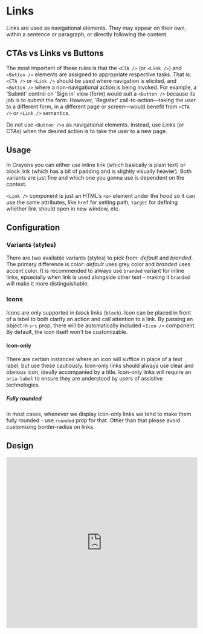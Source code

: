 # Links

Links are used as navigational elements. They may appear on their own, within a sentence or paragraph, or directly following the content.

## CTAs vs Links vs Buttons

The most important of these rules is that the `<CTA />` (or `<Link />`) and `<Button />` elements are assigned to appropriate respective tasks. 
That is: `<CTA />` or `<Link />` should be used where navigation is elicited, and `<Button />` where a non-navigational action is being invoked.
For example, a 'Submit' control on 'Sign in' view (form) would suit a `<Button />` because its job is to submit the form. 
However, 'Register' call-to-action—taking the user to a different form, in a different page or screen—would benefit from `<CTA />` or `<Link />` semantics.

Do not use `<Button />s` as navigational elements. Instead, use Links (or CTAs) when the desired action is to take the user to a new page.

## Usage

In Crayons you can either use inline link (which basically is plain text) or block link (which has a bit of padding and is slightly visually heavier).
Both variants are just fine and which one you gonna use is dependent on the context.

`<Link />` component is just an HTML's `<a>` element under the hood so it can use the same attributes, like `href` for setting path, `target` for defining whether link should open in new window, etc.

## Configuration

### Variants (styles)

There are two available variants (styles) to pick from: _default_ and _branded_. The primary difference is color: _default_ uses grey color and _branded_ uses accent color.
It is recommended to always use `branded` variant for inline links, epsecially when link is used alongside other text - making it `branded` will make it more distinguishable.

### Icons

Icons are only supported in *block* links (`block`).
Icon can be placed in front of a label to both clarify an action and call attention to a link.
By passing an object in `src` prop, there will be automatically included `<Icon />` component.
By default, the icon itself won't be customizable.

#### Icon-only

There are certain instances where an icon will suffice in place of a text label, but use these cautiously.
Icon-only links should always use clear and obvious icon, ideally accompanied by a title. Icon-only links will require an `aria-label` to ensure they are understood by users of assistive technologies.

##### Fully rounded

In most cases, whenever we display icon-only links we tend to make them fully rounded - use `rounded` prop for that.
Other than that please avoid customizing border-radius on links.


## Design

<iframe style="border: 1px solid rgba(0, 0, 0, 0.1);" width="100%" height="450" src="https://www.figma.com/embed?embed_host=share&url=https%3A%2F%2Fwww.figma.com%2Ffile%2FgHpwugeu9jFGW4d9u3ReuR%2FCrayons%3Fnode-id%3D1%253A29" allowfullscreen></iframe>
